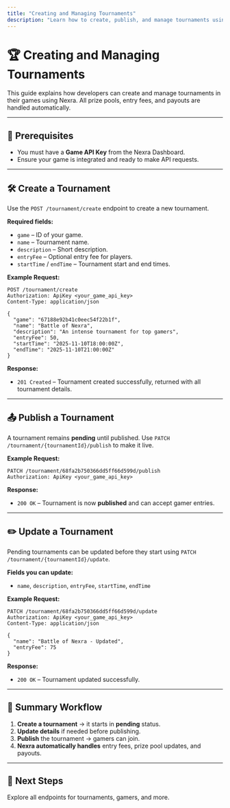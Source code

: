 ```yaml
---
title: "Creating and Managing Tournaments"
description: "Learn how to create, publish, and manage tournaments using Nexra’s API."
---
```


# 🏆 Creating and Managing Tournaments

This guide explains how developers can create and manage tournaments in their games using Nexra. All prize pools, entry fees, and payouts are handled automatically.

---

## 🔑 Prerequisites

- You must have a **Game API Key** from the Nexra Dashboard.
- Ensure your game is integrated and ready to make API requests.

---

## 🛠 Create a Tournament

Use the `POST /tournament/create` endpoint to create a new tournament.

**Required fields:**

- `game` – ID of your game.
- `name` – Tournament name.
- `description` – Short description.
- `entryFee` – Optional entry fee for players.
- `startTime` / `endTime` – Tournament start and end times.

**Example Request:**

```http
POST /tournament/create
Authorization: ApiKey <your_game_api_key>
Content-Type: application/json

{
  "game": "67188e92b41c0eec54f22b1f",
  "name": "Battle of Nexra",
  "description": "An intense tournament for top gamers",
  "entryFee": 50,
  "startTime": "2025-11-10T18:00:00Z",
  "endTime": "2025-11-10T21:00:00Z"
}
```

**Response:**

- `201 Created` – Tournament created successfully, returned with all tournament details.

---

## 📤 Publish a Tournament

A tournament remains **pending** until published. Use `PATCH /tournament/{tournamentId}/publish` to make it live.

**Example Request:**

```http
PATCH /tournament/68fa2b750366dd5ff66d599d/publish
Authorization: ApiKey <your_game_api_key>
```

**Response:**

- `200 OK` – Tournament is now **published** and can accept gamer entries.

---

## ✏️ Update a Tournament

Pending tournaments can be updated before they start using `PATCH /tournament/{tournamentId}/update`.

**Fields you can update:**

- `name`, `description`, `entryFee`, `startTime`, `endTime`

**Example Request:**

```http
PATCH /tournament/68fa2b750366dd5ff66d599d/update
Authorization: ApiKey <your_game_api_key>
Content-Type: application/json

{
  "name": "Battle of Nexra - Updated",
  "entryFee": 75
}
```

**Response:**

- `200 OK` – Tournament updated successfully.

---

## 🎯 Summary Workflow

1. **Create a tournament** → it starts in **pending** status.
2. **Update details** if needed before publishing.
3. **Publish** the tournament → gamers can join.
4. **Nexra automatically handles** entry fees, prize pool updates, and payouts.

---

## 🔗 Next Steps

<Columns cols={1}>
  <Card
    title="API Reference"
    icon="terminal"
    href="/api/introduction"
  >
    Explore all endpoints for tournaments, gamers, and more.
  </Card>
</Columns>
